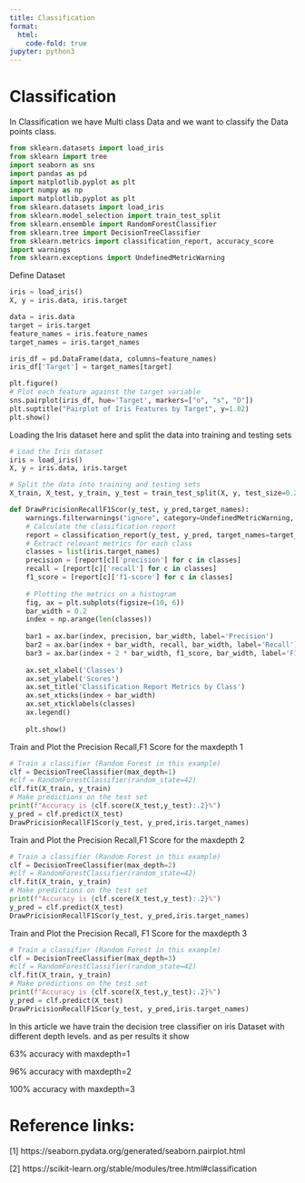 ```yaml
---
title: Classification
format:
  html:
    code-fold: true
jupyter: python3
---
```


# Classification
In Classification we have Multi class Data and we want to classify the Data points class.

```python
from sklearn.datasets import load_iris
from sklearn import tree
import seaborn as sns
import pandas as pd
import matplotlib.pyplot as plt
import numpy as np
import matplotlib.pyplot as plt
from sklearn.datasets import load_iris
from sklearn.model_selection import train_test_split
from sklearn.ensemble import RandomForestClassifier
from sklearn.tree import DecisionTreeClassifier
from sklearn.metrics import classification_report, accuracy_score
import warnings
from sklearn.exceptions import UndefinedMetricWarning
```

Define Dataset

```python
iris = load_iris()
X, y = iris.data, iris.target
```

```python
data = iris.data
target = iris.target
feature_names = iris.feature_names
target_names = iris.target_names

iris_df = pd.DataFrame(data, columns=feature_names)
iris_df['Target'] = target_names[target]

plt.figure()
# Plot each feature against the target variable
sns.pairplot(iris_df, hue='Target', markers=["o", "s", "D"])
plt.suptitle("Pairplot of Iris Features by Target", y=1.02)
plt.show()
```

Loading the Iris dataset here and split the data into training and testing sets

```python
# Load the Iris dataset
iris = load_iris()
X, y = iris.data, iris.target

# Split the data into training and testing sets
X_train, X_test, y_train, y_test = train_test_split(X, y, test_size=0.2, random_state=42)
```

```python
def DrawPricisionRecallF1Scor(y_test, y_pred,target_names):
    warnings.filterwarnings("ignore", category=UndefinedMetricWarning, module='sklearn.metrics')
    # Calculate the classification report
    report = classification_report(y_test, y_pred, target_names=target_names, output_dict=True)
    # Extract relevant metrics for each class
    classes = list(iris.target_names)
    precision = [report[c]['precision'] for c in classes]
    recall = [report[c]['recall'] for c in classes]
    f1_score = [report[c]['f1-score'] for c in classes]
    
    # Plotting the metrics on a histogram
    fig, ax = plt.subplots(figsize=(10, 6))
    bar_width = 0.2
    index = np.arange(len(classes))
    
    bar1 = ax.bar(index, precision, bar_width, label='Precision')
    bar2 = ax.bar(index + bar_width, recall, bar_width, label='Recall')
    bar3 = ax.bar(index + 2 * bar_width, f1_score, bar_width, label='F1-Score')
    
    ax.set_xlabel('Classes')
    ax.set_ylabel('Scores')
    ax.set_title('Classification Report Metrics by Class')
    ax.set_xticks(index + bar_width)
    ax.set_xticklabels(classes)
    ax.legend()
    
    plt.show()
```

Train and Plot the Precision Recall,F1 Score for the maxdepth 1

```python
# Train a classifier (Random Forest in this example)
clf = DecisionTreeClassifier(max_depth=1)
#clf = RandomForestClassifier(random_state=42)
clf.fit(X_train, y_train)
# Make predictions on the test set
print(f"Accuracy is {clf.score(X_test,y_test):.2}%")
y_pred = clf.predict(X_test)
DrawPricisionRecallF1Scor(y_test, y_pred,iris.target_names)
```

Train and Plot the Precision Recall,F1 Score for the maxdepth 2

```python
# Train a classifier (Random Forest in this example)
clf = DecisionTreeClassifier(max_depth=2)
#clf = RandomForestClassifier(random_state=42)
clf.fit(X_train, y_train)
# Make predictions on the test set
print(f"Accuracy is {clf.score(X_test,y_test):.2}%")
y_pred = clf.predict(X_test)
DrawPricisionRecallF1Scor(y_test, y_pred,iris.target_names)
```

Train and Plot the Precision Recall, F1 Score for the maxdepth 3

```python
# Train a classifier (Random Forest in this example)
clf = DecisionTreeClassifier(max_depth=3)
#clf = RandomForestClassifier(random_state=42)
clf.fit(X_train, y_train)
# Make predictions on the test set
print(f"Accuracy is {clf.score(X_test,y_test):.2}%")
y_pred = clf.predict(X_test)
DrawPricisionRecallF1Scor(y_test, y_pred,iris.target_names)
```

In this article we have train the decision tree classifier on iris Dataset with different depth levels. and as per results it show 

63% accuracy with maxdepth=1

96% accuracy with maxdepth=2

100% accuracy with maxdepth=3


# Reference links:

[1] https://seaborn.pydata.org/generated/seaborn.pairplot.html

[2] https://scikit-learn.org/stable/modules/tree.html#classification

